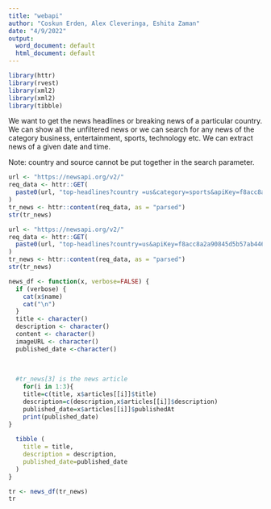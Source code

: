 ---
title: "webapi"
author: "Coskun Erden, Alex Cleveringa, Eshita Zaman"
date: "4/9/2022"
output:
  word_document: default
  html_document: default
---


```{r}

library(httr)
library(rvest)
library(xml2)
library(xml2)
library(tibble)
```

We want to get the news headlines or breaking news of a particular country. We can show all the unfiltered news or we can search for any news of the category business, entertainment, sports, technology etc. We can extract news of a given date and time.

Note: country and source cannot be put together in the search parameter.


```{r}
url <- "https://newsapi.org/v2/"
req_data <- httr::GET(
  paste0(url, "top-headlines?country =us&category=sports&apiKey=f8acc8a2a90845d5b57ab446ba1d9827")
)
tr_news <- httr::content(req_data, as = "parsed")
str(tr_news)
```
```{r}

url <- "https://newsapi.org/v2/"
req_data <- httr::GET(
  paste0(url, "top-headlines?country=us&apiKey=f8acc8a2a90845d5b57ab446ba1d9827")
)
tr_news <- httr::content(req_data, as = "parsed")
str(tr_news)

```



```{r}
news_df <- function(x, verbose=FALSE) {
  if (verbose) {
    cat(x$name)
    cat("\n")
  }
  title <- character()
  description <- character()
  content <- character()
  imageURL <- character()
  published_date <-character()
  
  
  
  #tr_news[3] is the news article
    for(i in 1:3){
    title=c(title, x$articles[[i]]$title)
    description=c(description,x$articles[[i]]$description)
    published_date=x$articles[[i]]$publishedAt
    print(published_date)
}
  
  tibble (
    title = title,
    description = description,
    published_date=published_date
  )
}
```

```{r}
tr <- news_df(tr_news)
tr
```

